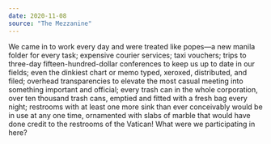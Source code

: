 ```yaml
---
date: 2020-11-08
source: "The Mezzanine"
---
```


We came in to work every day and were treated like popes—a new manila folder for every task; expensive courier services; taxi vouchers; trips to three-day fifteen-hundred-dollar conferences to keep us up to date in our fields; even the dinkiest chart or memo typed, xeroxed, distributed, and filed; overhead transparencies to elevate the most casual meeting into something important and official; every trash can in the whole corporation, over ten thousand trash cans, emptied and fitted with a fresh bag every night; restrooms with at least one more sink than ever conceivably would be in use at any one time, ornamented with slabs of marble that would have done credit to the restrooms of the Vatican! What were we participating in here?


